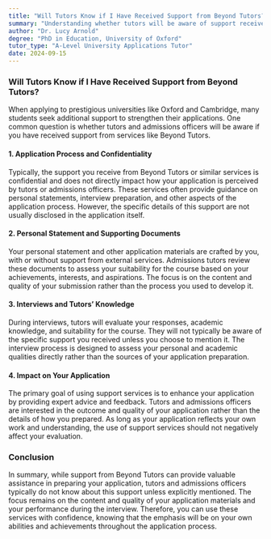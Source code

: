 ```yaml
---
title: "Will Tutors Know if I Have Received Support from Beyond Tutors?"
summary: "Understanding whether tutors will be aware of support received from Beyond Tutors can help you manage your application process. This article clarifies how your use of support services may be reflected in your application."
author: "Dr. Lucy Arnold"
degree: "PhD in Education, University of Oxford"
tutor_type: "A-Level University Applications Tutor"
date: 2024-09-15
---
```


### Will Tutors Know if I Have Received Support from Beyond Tutors?

When applying to prestigious universities like Oxford and Cambridge, many students seek additional support to strengthen their applications. One common question is whether tutors and admissions officers will be aware if you have received support from services like Beyond Tutors.

#### 1. **Application Process and Confidentiality**

Typically, the support you receive from Beyond Tutors or similar services is confidential and does not directly impact how your application is perceived by tutors or admissions officers. These services often provide guidance on personal statements, interview preparation, and other aspects of the application process. However, the specific details of this support are not usually disclosed in the application itself.

#### 2. **Personal Statement and Supporting Documents**

Your personal statement and other application materials are crafted by you, with or without support from external services. Admissions tutors review these documents to assess your suitability for the course based on your achievements, interests, and aspirations. The focus is on the content and quality of your submission rather than the process you used to develop it.

#### 3. **Interviews and Tutors’ Knowledge**

During interviews, tutors will evaluate your responses, academic knowledge, and suitability for the course. They will not typically be aware of the specific support you received unless you choose to mention it. The interview process is designed to assess your personal and academic qualities directly rather than the sources of your application preparation.

#### 4. **Impact on Your Application**

The primary goal of using support services is to enhance your application by providing expert advice and feedback. Tutors and admissions officers are interested in the outcome and quality of your application rather than the details of how you prepared. As long as your application reflects your own work and understanding, the use of support services should not negatively affect your evaluation.

### Conclusion

In summary, while support from Beyond Tutors can provide valuable assistance in preparing your application, tutors and admissions officers typically do not know about this support unless explicitly mentioned. The focus remains on the content and quality of your application materials and your performance during the interview. Therefore, you can use these services with confidence, knowing that the emphasis will be on your own abilities and achievements throughout the application process.